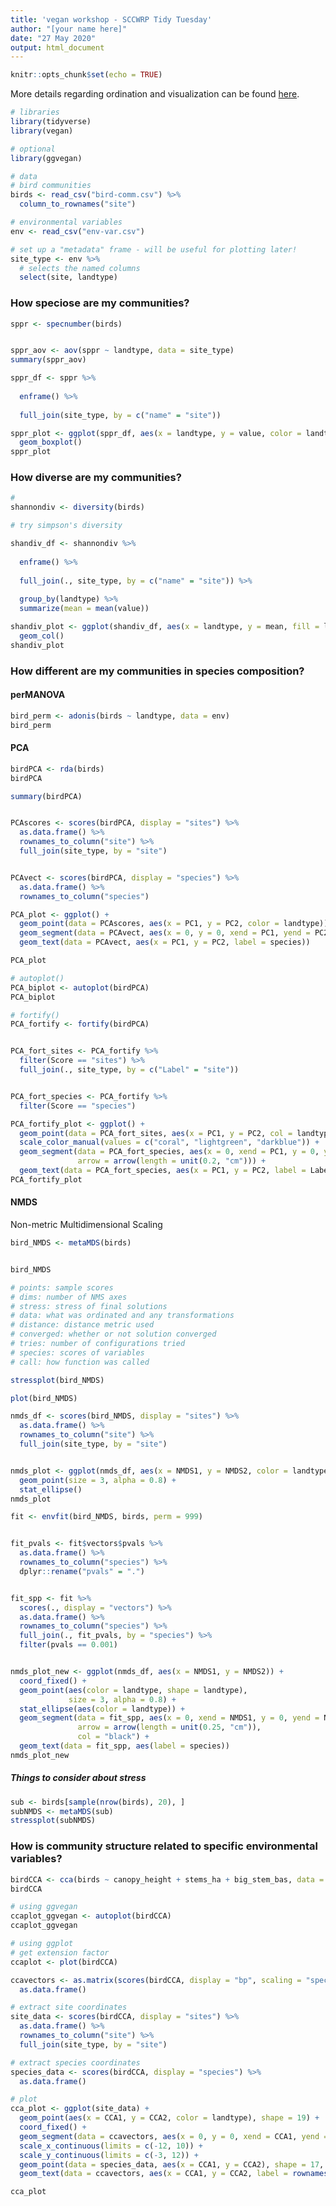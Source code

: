 ```yaml
---
title: 'vegan workshop - SCCWRP Tidy Tuesday'
author: "[your name here]"
date: "27 May 2020"
output: html_document
---
```


```r
knitr::opts_chunk$set(echo = TRUE)
```

More details regarding ordination and visualization can be found [here](https://rpubs.com/an-bui/vegan-cheat-sheet).

```r
# libraries
library(tidyverse)
library(vegan)

# optional
library(ggvegan)
```

```r
# data
# bird communities
birds <- read_csv("bird-comm.csv") %>% 
  column_to_rownames("site")

# environmental variables
env <- read_csv("env-var.csv")
```

```r
# set up a "metadata" frame - will be useful for plotting later!
site_type <- env %>% 
  # selects the named columns
  select(site, landtype)
```


### How speciose are my communities?

```r

sppr <- specnumber(birds)


sppr_aov <- aov(sppr ~ landtype, data = site_type)
summary(sppr_aov)
```

```r

sppr_df <- sppr %>% 
  
  enframe() %>% 
  
  full_join(site_type, by = c("name" = "site"))

sppr_plot <- ggplot(sppr_df, aes(x = landtype, y = value, color = landtype)) +
  geom_boxplot()
sppr_plot
```

### How diverse are my communities?

```r
# 
shannondiv <- diversity(birds)

# try simpson's diversity

```

```r
shandiv_df <- shannondiv %>% 
  
  enframe() %>% 
  
  full_join(., site_type, by = c("name" = "site")) %>% 
  
  group_by(landtype) %>% 
  summarize(mean = mean(value))

shandiv_plot <- ggplot(shandiv_df, aes(x = landtype, y = mean, fill = landtype)) +
  geom_col()
shandiv_plot
```

### How different are my communities in species composition?

#### perMANOVA
```r

bird_perm <- adonis(birds ~ landtype, data = env)
bird_perm
```

#### PCA

```r

birdPCA <- rda(birds)
birdPCA

summary(birdPCA)


PCAscores <- scores(birdPCA, display = "sites") %>% 
  as.data.frame() %>% 
  rownames_to_column("site") %>% 
  full_join(site_type, by = "site")


PCAvect <- scores(birdPCA, display = "species") %>% 
  as.data.frame() %>% 
  rownames_to_column("species")

PCA_plot <- ggplot() +
  geom_point(data = PCAscores, aes(x = PC1, y = PC2, color = landtype)) +
  geom_segment(data = PCAvect, aes(x = 0, y = 0, xend = PC1, yend = PC2), arrow = arrow(length = unit(0.2, "cm"))) +
  geom_text(data = PCAvect, aes(x = PC1, y = PC2, label = species))

PCA_plot
```

```r
# autoplot()
PCA_biplot <- autoplot(birdPCA)
PCA_biplot

# fortify()
PCA_fortify <- fortify(birdPCA)


PCA_fort_sites <- PCA_fortify %>% 
  filter(Score == "sites") %>% 
  full_join(., site_type, by = c("Label" = "site"))


PCA_fort_species <- PCA_fortify %>% 
  filter(Score == "species")

PCA_fortify_plot <- ggplot() +
  geom_point(data = PCA_fort_sites, aes(x = PC1, y = PC2, col = landtype)) +
  scale_color_manual(values = c("coral", "lightgreen", "darkblue")) +
  geom_segment(data = PCA_fort_species, aes(x = 0, xend = PC1, y = 0, yend = PC2), 
               arrow = arrow(length = unit(0.2, "cm"))) +
  geom_text(data = PCA_fort_species, aes(x = PC1, y = PC2, label = Label))
PCA_fortify_plot
```

#### NMDS

Non-metric Multidimensional Scaling

```r

bird_NMDS <- metaMDS(birds)


bird_NMDS

# points: sample scores
# dims: number of NMS axes
# stress: stress of final solutions
# data: what was ordinated and any transformations
# distance: distance metric used
# converged: whether or not solution converged
# tries: number of configurations tried
# species: scores of variables
# call: how function was called

stressplot(bird_NMDS)

plot(bird_NMDS)

```

```r

nmds_df <- scores(bird_NMDS, display = "sites") %>% 
  as.data.frame() %>% 
  rownames_to_column("site") %>% 
  full_join(site_type, by = "site")


nmds_plot <- ggplot(nmds_df, aes(x = NMDS1, y = NMDS2, color = landtype, shape = landtype)) +
  geom_point(size = 3, alpha = 0.8) +
  stat_ellipse()
nmds_plot
```

```r

fit <- envfit(bird_NMDS, birds, perm = 999) 


fit_pvals <- fit$vectors$pvals %>% 
  as.data.frame() %>% 
  rownames_to_column("species") %>% 
  dplyr::rename("pvals" = ".")


fit_spp <- fit %>% 
  scores(., display = "vectors") %>% 
  as.data.frame() %>% 
  rownames_to_column("species") %>% 
  full_join(., fit_pvals, by = "species") %>% 
  filter(pvals == 0.001)


nmds_plot_new <- ggplot(nmds_df, aes(x = NMDS1, y = NMDS2)) +
  coord_fixed() +
  geom_point(aes(color = landtype, shape = landtype), 
             size = 3, alpha = 0.8) +
  stat_ellipse(aes(color = landtype)) +
  geom_segment(data = fit_spp, aes(x = 0, xend = NMDS1, y = 0, yend = NMDS2),
               arrow = arrow(length = unit(0.25, "cm")),
               col = "black") +
  geom_text(data = fit_spp, aes(label = species))
nmds_plot_new
```


##### Things to consider about stress

```r
sub <- birds[sample(nrow(birds), 20), ]
subNMDS <- metaMDS(sub)
stressplot(subNMDS)
```

### How is community structure related to specific environmental variables?

```r

birdCCA <- cca(birds ~ canopy_height + stems_ha + big_stem_bas, data = env)
birdCCA

```

```r
# using ggvegan
ccaplot_ggvegan <- autoplot(birdCCA)
ccaplot_ggvegan

# using ggplot
# get extension factor
ccaplot <- plot(birdCCA)

ccavectors <- as.matrix(scores(birdCCA, display = "bp", scaling = "species")*12.2) %>% 
  as.data.frame()

# extract site coordinates
site_data <- scores(birdCCA, display = "sites") %>% 
  as.data.frame() %>% 
  rownames_to_column("site") %>% 
  full_join(site_type, by = "site")

# extract species coordinates
species_data <- scores(birdCCA, display = "species") %>% 
  as.data.frame()

# plot
cca_plot <- ggplot(site_data) +
  geom_point(aes(x = CCA1, y = CCA2, color = landtype), shape = 19) +
  coord_fixed() +
  geom_segment(data = ccavectors, aes(x = 0, y = 0, xend = CCA1, yend = CCA2), arrow = arrow(length = unit(0.2, "cm"))) +
  scale_x_continuous(limits = c(-12, 10)) +
  scale_y_continuous(limits = c(-3, 12)) +
  geom_point(data = species_data, aes(x = CCA1, y = CCA2), shape = 17, size = 2, color = "blue") +
  geom_text(data = ccavectors, aes(x = CCA1, y = CCA2, label = rownames(ccavectors)))

cca_plot
```